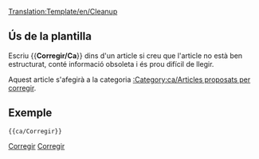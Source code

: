 <noinclude>[[Translation:Template/en/Cleanup]]</noinclude><noinclude></noinclude>{{ca/Metacaixa d'avís| tipus = estil
| text  = <strong>Corregir</strong><br>Aquest article necessita polir-se. Ha crescut amb el temps i ara és difícil de llegir. Vostè pot millorar-lo reescrivint parts d'ell o donant-li una nova estructura.
}}<includeonly>{{{1|[[Category:ca/Articles proposats per corregir]]}}}</includeonly><noinclude>

==Ús de la plantilla==

Escriu <nowiki>{{</nowiki>'''Corregir/Ca'''<nowiki>}}</nowiki>  dins d'un article si creu que l'article no està ben estructurat, conté informació obsoleta i és prou difícil de llegir.

Aquest article s'afegirà a la categoria [[:Category:ca/Articles proposats per corregir]].

==Exemple==
<pre>{{ca/Corregir}}</pre>
{{ca/Corregir|1=}}

[[Category:ca/Plantilles|Corregir]][[Category:ca/Caixes de missatges|Corregir]]
</noinclude>
